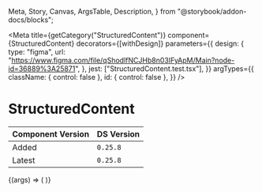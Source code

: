   Meta,
  Story,
  Canvas,
  ArgsTable,
  Description,
} from "@storybook/addon-docs/blocks";


<Meta
  title={getCategory("StructuredContent")}
  component={StructuredContent}
  decorators={[withDesign]}
  parameters={{
    design: {
      type: "figma",
      url: "https://www.figma.com/file/qShodlfNCJHb8n03IFyApM/Main?node-id=36889%3A25871",
    },
    jest: ["StructuredContent.test.tsx"],
  }}
  argTypes={{
    className: { control: false },
    id: { control: false },
  }}
/>

# StructuredContent

| Component Version | DS Version |
| ----------------- | ---------- |
| Added             | `0.25.8`   |
| Latest            | `0.25.8`   |

<Description of={StructuredContent} />

<Canvas withToolbar>
  <Story name="StructuredContent with Controls" args={{}}>
    {(args) => (
      <StructuredContent
        calloutContent="this is the callout"
        headingText="heading text"
        imageAspectRatio={ImageRatios.ThreeByTwo}
        imageCaption="Image caption"
        imageCredit="Image credit"
        imagePosition="left"
        imageSize={ImageSizes.Medium}
        imageSrc="https://placeimg.com/400/300/animals"
        textContent="this is the text"
      />
    )}
  </Story>
</Canvas>

<ArgsTable story="StructuredContent with Controls" />
